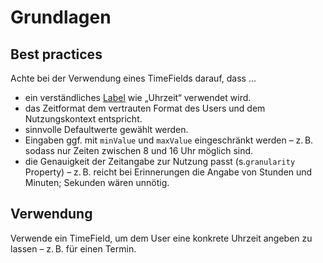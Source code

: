 # Grundlagen

## Best practices

Achte bei der Verwendung eines TimeFields darauf, dass ...

- ein verständliches [Label](/03-components/content/label/overview) wie „Uhrzeit“
  verwendet wird.
- das Zeitformat dem vertrauten Format des Users und dem Nutzungskontext
  entspricht.
- sinnvolle Defaultwerte gewählt werden.
- Eingaben ggf. mit `minValue` und `maxValue` eingeschränkt werden – z. B.
  sodass nur Zeiten zwischen 8 und 16 Uhr möglich sind.
- die Genauigkeit der Zeitangabe zur Nutzung passt (s.`granularity` Property) –
  z. B. reicht bei Erinnerungen die Angabe von Stunden und Minuten; Sekunden
  wären unnötig.

## Verwendung

Verwende ein TimeField, um dem User eine konkrete Uhrzeit angeben zu lassen –
z. B. für einen Termin.
